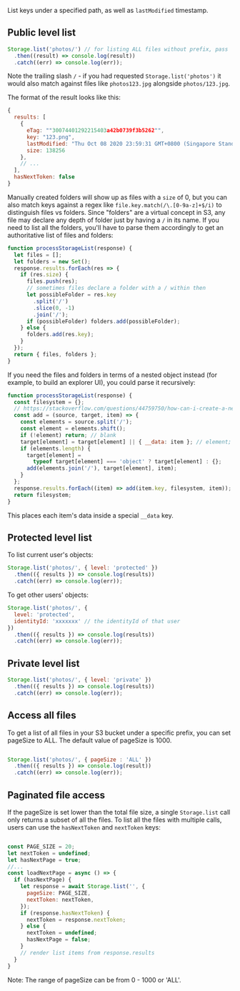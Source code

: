 List keys under a specified path, as well as `lastModified` timestamp.

<!-- TODO Rewrite the details about prefixes here appear to be things that need to be added to ioS/Android/Flutter? Or is that too much info? -->

## Public level list

```javascript
Storage.list('photos/') // for listing ALL files without prefix, pass '' instead
  .then((result) => console.log(result))
  .catch((err) => console.log(err));
```

Note the trailing slash `/` - if you had requested `Storage.list('photos')` it would also match against files like `photos123.jpg` alongside `photos/123.jpg`.

The format of the result looks like this:

```js
{
  results: [
    {
      eTag: ""30074401292215403a42b0739f3b5262"",
      key: "123.png",
      lastModified: "Thu Oct 08 2020 23:59:31 GMT+0800 (Singapore Standard Time)",
      size: 138256
    },
    // ...
  ],
  hasNextToken: false
}
```

Manually created folders will show up as files with a `size` of 0, but you can also match keys against a regex like `file.key.match(/\.[0-9a-z]+$/i)` to distinguish files vs folders. Since "folders" are a virtual concept in S3, any file may declare any depth of folder just by having a `/` in its name. If you need to list all the folders, you'll have to parse them accordingly to get an authoritative list of files and folders:

```js
function processStorageList(response) {
  let files = [];
  let folders = new Set();
  response.results.forEach(res => {
    if (res.size) {
      files.push(res);
      // sometimes files declare a folder with a / within then
      let possibleFolder = res.key
        .split('/')
        .slice(0, -1)
        .join('/');
      if (possibleFolder) folders.add(possibleFolder);
    } else {
      folders.add(res.key);
    }
  });
  return { files, folders };
}
```

If you need the files and folders in terms of a nested object instead (for example, to build an explorer UI), you could parse it recursively:

```js
function processStorageList(response) {
  const filesystem = {};
  // https://stackoverflow.com/questions/44759750/how-can-i-create-a-nested-object-representation-of-a-folder-structure
  const add = (source, target, item) => {
    const elements = source.split('/');
    const element = elements.shift();
    if (!element) return; // blank
    target[element] = target[element] || { __data: item }; // element;
    if (elements.length) {
      target[element] =
        typeof target[element] === 'object' ? target[element] : {};
      add(elements.join('/'), target[element], item);
    }
  };
  response.results.forEach((item) => add(item.key, filesystem, item));
  return filesystem;
}
```

This places each item's data inside a special `__data` key.

## Protected level list

To list current user's objects:

```javascript
Storage.list('photos/', { level: 'protected' })
  .then(({ results }) => console.log(results))
  .catch((err) => console.log(err));
```

To get other users' objects:

```javascript
Storage.list('photos/', {
  level: 'protected',
  identityId: 'xxxxxxx' // the identityId of that user
})
  .then(({ results }) => console.log(results))
  .catch((err) => console.log(err));
```

## Private level list

```javascript
Storage.list('photos/', { level: 'private' })
  .then(({ results }) => console.log(results))
  .catch((err) => console.log(err));
```

## Access all files

To get a list of all files in your S3 bucket under a specific prefix, you can set pageSize to ALL. The default value of pageSize is 1000.

```javascript

Storage.list('photos/', { pageSize : 'ALL' })
  .then(({ results }) => console.log(result))
  .catch((err) => console.log(err));

```

## Paginated file access

If the pageSize is set lower than the total file size, a single `Storage.list` call only returns a subset of all the files. To list all the files with multiple calls, users can use the `hasNextToken` and `nextToken` keys:

```javascript

const PAGE_SIZE = 20;
let nextToken = undefined;
let hasNextPage = true;
//...
const loadNextPage = async () => {
  if (hasNextPage) {
    let response = await Storage.list('', {
      pageSize: PAGE_SIZE,
      nextToken: nextToken,
    });
    if (response.hasNextToken) {
      nextToken = response.nextToken;
    } else {
      nextToken = undefined;
      hasNextPage = false;
    }
    // render list items from response.results
  }
}

```

<Callout>Note: The range of pageSize can be from 0 - 1000 or 'ALL'.</Callout>
